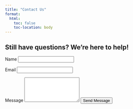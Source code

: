 ```yaml
---
title: "Contact Us"
format:
  html:
    toc: false
    toc-location: body
---
```


## Still have questions? We're here to help!

<form action="https://formspree.io/f/xwpwlbln" method="POST" class="contact-form">
  <label for="name">Name</label>
  <input type="text" id="name" name="name" required>

  <label for="email">Email</label>
  <input type="email" id="email" name="_replyto" required>

  <label for="message">Message</label>
  <textarea id="message" name="message" rows="5" required></textarea>

  <button type="submit">Send Message</button>
</form>
